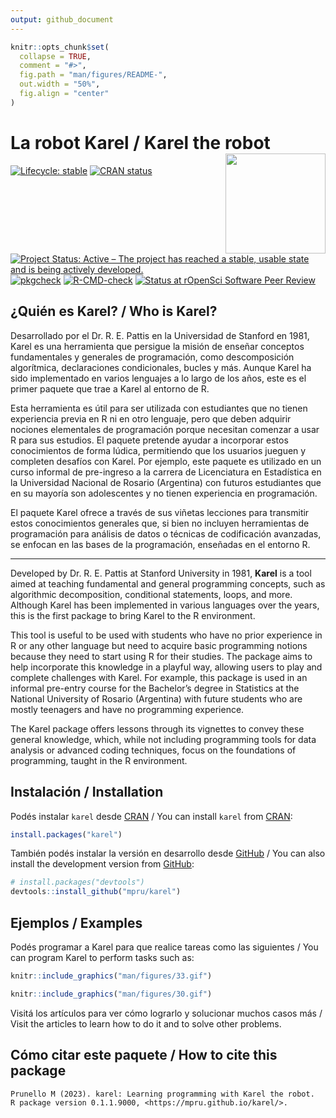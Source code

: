 ```yaml
---
output: github_document
---
```


<!-- README.md is generated from README.Rmd. Please edit that file -->

```r
knitr::opts_chunk$set(
  collapse = TRUE,
  comment = "#>",
  fig.path = "man/figures/README-",
  out.width = "50%", 
  fig.align = "center"
)
```

# La robot Karel / Karel the robot <img src="man/figures/karel_hexsticker.png" align="right" width="160"/>

<!-- badges: start -->

[![Lifecycle: stable](https://img.shields.io/badge/lifecycle-stable-orange.svg)](https://lifecycle.r-lib.org/articles/stages.html) [![CRAN status](https://www.r-pkg.org/badges/version/karel)](https://CRAN.R-project.org/package=karel) [![Project Status: Active – The project has reached a stable, usable state and is being actively developed.](https://www.repostatus.org/badges/latest/active.svg)](https://www.repostatus.org/#active)
[![pkgcheck](https://github.com/mpru/karel/workflows/pkgcheck/badge.svg)](https://github.com/mpru/karel/actions?query=workflow%3Apkgcheck)
[![R-CMD-check](https://github.com/mpru/karel/workflows/R-CMD-check/badge.svg)](https://github.com/mpru/karel/actions)
[![Status at rOpenSci Software Peer Review](https://badges.ropensci.org/620_status.svg)](https://github.com/ropensci/software-review/issues/620)

<!-- badges: end -->

## ¿Quién es Karel? / Who is Karel?

Desarrollado por el Dr. R. E. Pattis en la Universidad de Stanford en 1981, 
Karel es una herramienta que persigue la misión de enseñar conceptos 
fundamentales y generales de programación, como descomposición algorítmica, 
declaraciones condicionales, bucles y más. Aunque Karel ha sido implementado 
en varios lenguajes a lo largo de los años, este es el primer paquete que trae 
a Karel al entorno de R.

Esta herramienta es útil para ser utilizada con estudiantes que no tienen 
experiencia previa en R ni en otro lenguaje, pero que deben adquirir nociones 
elementales de programación porque necesitan comenzar a usar R para sus 
estudios. El paquete pretende ayudar a incorporar estos conocimientos de forma 
lúdica, permitiendo que los usuarios jueguen y completen desafíos con Karel. 
Por ejemplo, este paquete es utilizado en un curso informal de pre-ingreso a la 
carrera de Licenciatura en Estadística en la Universidad Nacional de Rosario 
(Argentina) con futuros estudiantes que en su mayoría son adolescentes y no 
tienen experiencia en programación.

El paquete Karel ofrece a través de sus viñetas lecciones para transmitir estos 
conocimientos generales que, si bien no incluyen herramientas de programación 
para análisis de datos o técnicas de codificación avanzadas, se enfocan en las 
bases de la programación, enseñadas en el entorno R.

------------------------------------------------------------------------

Developed by Dr. R. E. Pattis at Stanford University in 1981, **Karel** is a 
tool aimed at teaching fundamental and general programming concepts, such as 
algorithmic decomposition, conditional statements, loops, and more. Although 
Karel has been implemented in various languages over the years, this is the 
first package to bring Karel to the R environment.

This tool is useful to be used with students who have no prior experience in R 
or any other language but need to acquire basic programming notions because they
need to start using R for their studies. The package aims to help incorporate 
this knowledge in a playful way, allowing users to play and complete challenges 
with Karel. For example, this package is used in an informal pre-entry course 
for the Bachelor's degree in Statistics at the National University of Rosario 
(Argentina) with future students who are mostly teenagers and have no 
programming experience.

The Karel package offers lessons through its vignettes to convey these general 
knowledge, which, while not including programming tools for data analysis or 
advanced coding techniques, focus on the foundations of programming, taught in 
the R environment.

## Instalación / Installation

Podés instalar `karel` desde [CRAN](https://CRAN.R-project.org/package=karel) /
You can install `karel` from [CRAN](https://CRAN.R-project.org/package=karel):

``` r
install.packages("karel")
```

También podés instalar la versión en desarrollo desde
[GitHub](https://github.com/mpru/karel) / You can also install the development
version from [GitHub](https://github.com/mpru/karel):

``` r
# install.packages("devtools")
devtools::install_github("mpru/karel")
```

## Ejemplos / Examples

Podés programar a Karel para que realice tareas como las siguientes / You can
program Karel to perform tasks such as:

```r
knitr::include_graphics("man/figures/33.gif")
```

```r
knitr::include_graphics("man/figures/30.gif")
```

Visitá los artículos para ver cómo lograrlo y solucionar muchos casos más /
Visit the articles to learn how to do it and to solve other problems.

## Cómo citar este paquete / How to cite this package

```
Prunello M (2023). karel: Learning programming with Karel the robot. 
R package version 0.1.1.9000, <https://mpru.github.io/karel/>.
```
